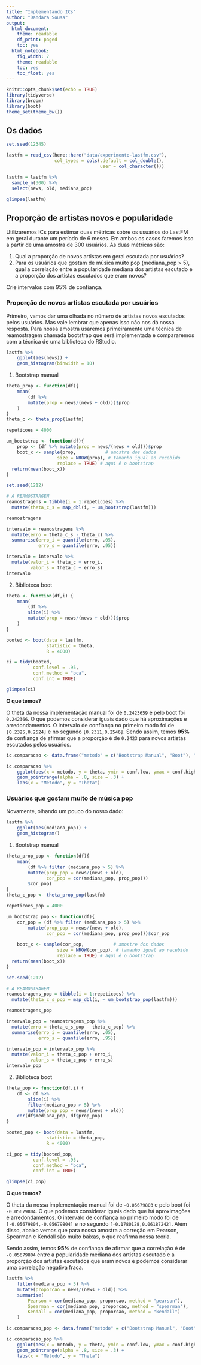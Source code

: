```yaml
---
title: "Implementando ICs"
author: "Dandara Sousa"
output:
  html_document:
    theme: readable
    df_print: paged
    toc: yes
  html_notebook:
    fig_width: 7
    theme: readable
    toc: yes
    toc_float: yes
---
```


```r
knitr::opts_chunk$set(echo = TRUE)
library(tidyverse)
library(broom)
library(boot)
theme_set(theme_bw())
```

## Os dados

```r
set.seed(12345)

lastfm = read_csv(here::here("data/experimento-lastfm.csv"), 
                  col_types = cols(.default = col_double(), 
                                   user = col_character()))

lastfm = lastfm %>% 
  sample_n(300) %>% 
  select(news, old, mediana_pop)

glimpse(lastfm)
```

## Proporção de artistas novos e popularidade

Utilizaremos ICs para estimar duas métricas sobre os usuários do LastFM em geral durante um período de 6 meses. Em ambos os casos faremos isso a partir de uma amostra de 300 usuários. As duas métricas são: 

1. Qual a proporção de novos artistas em geral escutada por usuários?
2. Para os usuários que gostam de música muito pop (mediana_pop > 5), qual a correlação entre a popularidade mediana dos artistas escutado e a proporção dos artistas escutados que eram novos? 

Crie intervalos com 95% de confiança.

### Proporção de novos artistas escutada por usuários

Primeiro, vamos dar uma olhada no número de artistas novos escutados pelos usuários. Mas vale lembrar que apenas isso não nos dá nossa resposta. Para nossa amostra usaremos primeiramente uma técnica de reamostragem chamada bootstrap que será implementada e compararemos com a técnica de uma biblioteca do RStudio.

```r
lastfm %>%
    ggplot(aes(news)) +
    geom_histogram(binwidth = 10)
```

1. Bootstrap manual

```r
theta_prop <- function(df){
    mean(
        (df %>%
        mutate(prop = news/(news + old)))$prop
    )
}
theta_c <- theta_prop(lastfm)
```

```r
repeticoes = 4000 

um_bootstrap <- function(df){
    prop <- (df %>% mutate(prop = news/(news + old)))$prop
    boot_x <- sample(prop,           # amostre dos dados
                   size = NROW(prop), # tamanho igual ao recebido
                   replace = TRUE) # aqui é o bootstrap
  return(mean(boot_x))
}

set.seed(1212)

# A REAMOSTRAGEM
reamostragens = tibble(i = 1:repeticoes) %>% 
  mutate(theta_c_s = map_dbl(i, ~ um_bootstrap(lastfm)))

reamostragens
```

```r
intervalo = reamostragens %>% 
  mutate(erro = theta_c_s - theta_c) %>% 
  summarise(erro_i = quantile(erro, .05), 
            erro_s = quantile(erro, .95))

intervalo = intervalo %>% 
  mutate(valor_i = theta_c + erro_i, 
         valor_s = theta_c + erro_s)
intervalo
```

2. Biblioteca boot

```r
theta <- function(df,i) {
    mean(
        (df %>%
        slice(i) %>%
        mutate(prop = news/(news + old)))$prop
    )
}

booted <- boot(data = lastfm, 
               statistic = theta, 
               R = 4000)

ci = tidy(booted, 
          conf.level = .95,
          conf.method = "bca",
          conf.int = TRUE)

glimpse(ci)
```

**O que temos?**

O theta da nossa implementação manual foi de `0.2423659` e pelo boot foi `0.242366`. O que podemos considerar iguais dado que há aproximações e arredondamentos. O intervalo de confiança no primeiro modo foi de `[0.2325,0.2524]` e no segundo `[0.2311,0.2546]`.
Sendo assim, temos **95%** de confiança de afirmar que a proporção é de `0.2423` para novos artistas escutados pelos usuários.

```r
ic.comparacao <- data.frame("metodo" = c("Bootstrap Manual", "Boot"), "theta" = c(theta_c, ci$statistic), "conf.low" = c(intervalo$valor_i , ci$conf.low), "conf.high" = c(intervalo$valor_s, ci$conf.high))

ic.comparacao %>%
    ggplot(aes(x = metodo, y = theta, ymin = conf.low, ymax = conf.high )) +
    geom_pointrange(alpha = .8, size = .3) +
    labs(x = "Método", y = "Theta")
```


### Usuários que gostam muito de música pop

Novamente, olhando um pouco do nosso dado:
```r
lastfm %>%
    ggplot(aes(mediana_pop)) +
    geom_histogram()
```


1. Bootstrap manual

```r
theta_prop_pop <- function(df){
    mean(
        (df %>% filter (mediana_pop > 5) %>%
        mutate(prop_pop = news/(news + old),
               cor_pop = cor(mediana_pop, prop_pop)))
        $cor_pop)
}
theta_c_pop <- theta_prop_pop(lastfm)
```

```r
repeticoes_pop = 4000 

um_bootstrap_pop <- function(df){
    cor_pop = (df %>% filter (mediana_pop > 5) %>%
        mutate(prop_pop = news/(news + old),
               cor_pop = cor(mediana_pop, prop_pop)))$cor_pop
    
    boot_x <- sample(cor_pop,           # amostre dos dados
                   size = NROW(cor_pop), # tamanho igual ao recebido
                   replace = TRUE) # aqui é o bootstrap
  return(mean(boot_x))
}

set.seed(1212)

# A REAMOSTRAGEM
reamostragens_pop = tibble(i = 1:repeticoes) %>% 
  mutate(theta_c_s_pop = map_dbl(i, ~ um_bootstrap_pop(lastfm)))

reamostragens_pop
```

```r
intervalo_pop = reamostragens_pop %>% 
  mutate(erro = theta_c_s_pop - theta_c_pop) %>% 
  summarise(erro_i = quantile(erro, .05), 
            erro_s = quantile(erro, .95))

intervalo_pop = intervalo_pop %>% 
  mutate(valor_i = theta_c_pop + erro_i, 
         valor_s = theta_c_pop + erro_s)
intervalo_pop
```

2. Biblioteca boot


```r
theta_pop <- function(df,i) {
    df <- df %>%
        slice(i) %>%
        filter(mediana_pop > 5) %>%
        mutate(prop_pop = news/(news + old))
    cor(df$mediana_pop, df$prop_pop)
}

booted_pop <- boot(data = lastfm, 
               statistic = theta_pop, 
               R = 4000)

ci_pop = tidy(booted_pop, 
          conf.level = .95,
          conf.method = "bca",
          conf.int = TRUE)

glimpse(ci_pop)
```

**O que temos?**

O theta da nossa implementação manual foi de `-0.05679803` e pelo boot foi `-0.05679804`. O que podemos considerar iguais dado que há aproximações e arredondamentos. O intervalo de confiança no primeiro modo foi de `[-0.05679804,-0.05679804]` e no segundo `[-0.1780128,0.06187242]`. Além disso, abaixo vemos que para nossa amostra a correção em Pearson, Spearman e Kendall são muito baixas, o que reafirma nossa teoria.

Sendo assim, temos **95%** de confiança de afirmar que a correlação é de `-0.05679804` entre a popularidade mediana dos artistas escutado e a proporção dos artistas escutados que eram novos e podemos considerar uma correlação negativa fraca.


```r
lastfm %>%
    filter(mediana_pop > 5) %>%
    mutate(proporcao = news/(news + old)) %>%
    summarise(
        Pearson = cor(mediana_pop, proporcao, method = "pearson"),
        Spearman = cor(mediana_pop, proporcao, method = "spearman"),
        Kendall = cor(mediana_pop, proporcao, method = "kendall")
    ) 
```

```r
ic.comparacao_pop <- data.frame("metodo" = c("Bootstrap Manual", "Boot"), "theta" = c(theta_c_pop, ci_pop$statistic), "conf.low" = c(intervalo_pop$valor_i , ci_pop$conf.low), "conf.high" = c(intervalo_pop$valor_s, ci_pop$conf.high))

ic.comparacao_pop %>%
    ggplot(aes(x = metodo, y = theta, ymin = conf.low, ymax = conf.high )) +
    geom_pointrange(alpha = .8, size = .3) +
    labs(x = "Método", y = "Theta")
```
